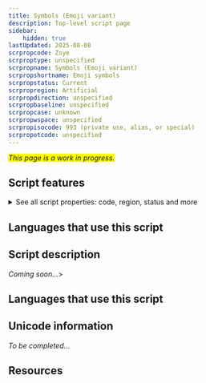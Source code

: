 ```yaml
---
title: Symbols (Emoji variant)
description: Top-level script page
sidebar:
    hidden: true
lastUpdated: 2025-08-08
scrpropcode: Zsye
scrproptype: unspecified
scrpropname: Symbols (Emoji variant)
scrpropshortname: Emoji symbols
scrpropstatus: Current
scrpropregion: Artificial
scrpropdirection: unspecified
scrpropbaseline: unspecified
scrpropcase: unknown
scrpropwspace: unspecified
scrpropisocode: 993 (private use, alias, or special)
scrpropotcode: unspecified
---
```


<span style='background-color:yellow'>_This page is a work in progress._</span>


## Script features

<details>
<summary> See all script properties: code, region, status and more</summary>
<ScriptInfo />
</details>

## Languages that use this script

<WsList script='Zsye' wsMax='5' />

## Script description

_Coming soon..._>

## Languages that use this script

<WsList script='Zsye' wsMax='5' />

## Unicode information

_To be completed..._

## Resources

<ScriptResources detailSummary='seemore' />

